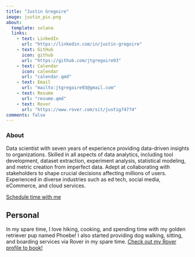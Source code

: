 ```yaml
---
title: "Justin Gregoire"
image: justin_pic.png
about:
  template: solana
  links:
    - text: LinkedIn
      url: "https://linkedin.com/in/justin-gregoire"
    - text: GitHub
      icon: github
      url: "https://github.com/jtgregoire93"
    - text: Calendar
      icon: calendar
      url: "calendar.qmd"
    - text: Email
      url: "mailto:jtgregoire93@gmail.com"
    - text: Resume
      url: "resume.qmd"
    - text: Rover
      url: "https://www.rover.com/sit/justig74774"
comments: false
---
```


### About

::: {#about-me}
Data scientist with seven years of experience providing data-driven insights to organizations. Skilled in all aspects of data analytics, including tool development, dataset extraction, experiment analysis, statistical modeling, and metric creation from imperfect data. Adept at collaborating with stakeholders to shape crucial decisions affecting millions of users. Experienced in diverse industries such as ed tech, social media, eCommerce, and cloud services.

```{=html}
<!-- Calendly link widget begin -->
<link href="https://assets.calendly.com/assets/external/widget.css" rel="stylesheet">
<script src="https://assets.calendly.com/assets/external/widget.js" type="text/javascript" async></script>
<a href="" onclick="Calendly.initPopupWidget({url: 'https://calendly.com/justingregoire'});return false;">Schedule time with me</a>
<!-- Calendly link widget end -->
```
## Personal

In my spare time, I love hiking, cooking, and spending time with my golden retriever pup named Phoebe! I also started providing dog walking, sitting, and boarding services via Rover in my spare time. [Check out my Rover profile to book!](https://www.rover.com/sit/justig74774 "Rover")
:::
